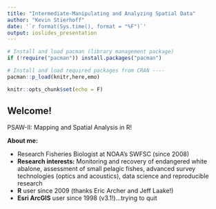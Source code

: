 ```yaml
---
title: "Intermediate-Manipulating and Analyzing Spatial Data"
author: "Kevin Stierhoff"
date: '`r format(Sys.time(), format = "%F")`'
output: ioslides_presentation
---
```


```r
# Install and load pacman (library management package)
if (!require("pacman")) install.packages("pacman")

# Install and load required packages from CRAN ----
pacman::p_load(knitr,here,emo)

knitr::opts_chunk$set(echo = F)
```

## Welcome!
PSAW-II: Mapping and Spatial Analysis in R! 

**About me:** 

+ Research Fisheries Biologist at NOAA's SWFSC (since 2008) 
+ **Research interests:** Monitoring and recovery of endangered white abalone, assessment of small pelagic fishes, advanced survey technologies (optics and acoustics), data science and reproducible research 
+ **R** user since 2009 (thanks Eric Archer and Jeff Laake!)
+ **Esri ArcGIS** user since 1998 (v3.1!)...trying to quit 

